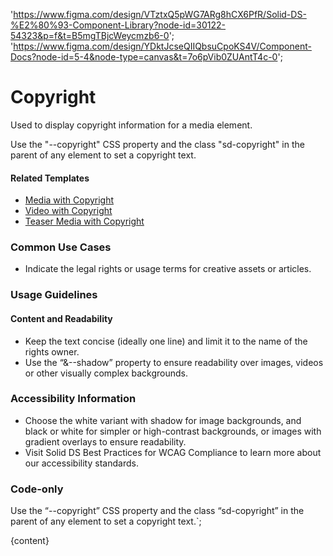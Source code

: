 

  'https://www.figma.com/design/VTztxQ5pWG7ARg8hCX6PfR/Solid-DS-%E2%80%93-Component-Library?node-id=30122-54323&p=f&t=B5mgTBjcWeycmzb6-0';
  'https://www.figma.com/design/YDktJcseQIIQbsuCpoKS4V/Component-Docs?node-id=5-4&node-type=canvas&t=7o6pVib0ZUAntT4c-0';

# Copyright

Used to display copyright information for a media element.

Use the "--copyright" CSS property and the class "sd-copyright" in the parent of any element to set a copyright text.

<DefaultStory />

<DocumentationLinks storybookLink="${storybookLink}" figmaLibrary="${figmaLibrary}" figmaDocs="${figmaDocs}" />

#### Related Templates

- [Media with Copyright](/?path=/docs/templates-media--docs#copyright)
- [Video with Copyright](/?path=/docs/templates-video--docs#video%20element%20with%20copyright)
- [Teaser Media with Copyright](/?path=/docs/templates-teaser-media--docs#teaser%20media%20with%20copyright)

### Common Use Cases

- Indicate the legal rights or usage terms for creative assets or articles.

### Usage Guidelines

#### Content and Readability

- Keep the text concise (ideally one line) and limit it to the name of the rights owner.
- Use the “&--shadow” property to ensure readability over images, videos or other visually complex backgrounds.

### Accessibility Information

- Choose the white variant with shadow for image backgrounds, and black or white for simpler or high-contrast backgrounds, or images with gradient overlays to ensure readability.
- Visit <sd-link href="https://www.figma.com/design/YDktJcseQIIQbsuCpoKS4V/Component-Docs?node-id=10708-5011&t=Z1FxSGWkmXG5r5sw-4" target="_blank">Solid DS Best Practices for WCAG Compliance</sd-link> to learn more about our accessibility standards.

### Code-only

Use the “--copyright” CSS property and the class “sd-copyright” in the parent of any element to set a copyright text.`;

<Meta title="Styles/sd-copyright/Overview" />

<OverviewFormatter story={SdCopyrightStories.Default}>{content}</OverviewFormatter>
